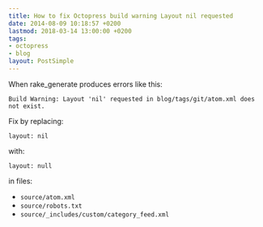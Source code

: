 ```yaml
---
title: How to fix Octopress build warning Layout nil requested
date: 2014-08-09 10:18:57 +0200
lastmod: 2018-03-14 13:00:00 +0200
tags:
- octopress
- blog
layout: PostSimple
---
```


When rake_generate produces errors like this:

```
Build Warning: Layout 'nil' requested in blog/tags/git/atom.xml does not exist.
```

Fix by replacing:

```
layout: nil
```

with:

```
layout: null
```

in files:

- `source/atom.xml`
- `source/robots.txt`
- `source/_includes/custom/category_feed.xml`
